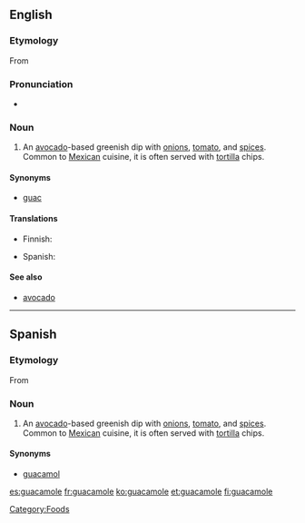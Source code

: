 ==English==
{{wikipedia}}

===Etymology===
From {{etyl|nah|en}} {{term|ahuacamolli|lang=nah}}

===Pronunciation===
* {{rhymes|əʊli}}

===Noun===
{{en-noun|-}}

# An [[avocado]]-based greenish dip with [[onion]]s, [[tomato]], and [[spice]]s. Common to [[Mexican]] cuisine, it is often served with [[tortilla]] chips.

====Synonyms====
* {{sense|avocado-based greenish dip}} {{qualifier|informal}} [[guac]]

====Translations====
{{trans-top|avocado-based greenish dip}}
* Finnish: {{t+|fi|guacamole}}
{{trans-mid}}
* Spanish: {{t-|es|guacamole}}
{{trans-bottom}}

====See also====
* [[avocado]]

----

==Spanish==

===Etymology===
From {{etyl|nah|es}} {{term|ahuacamolli|lang=nah}}

===Noun===
{{es-noun-m}}

# An [[avocado]]-based greenish dip with [[onion]]s, [[tomato]], and [[spice]]s. Common to [[Mexican]] cuisine, it is often served with [[tortilla]] chips.

====Synonyms====
* [[guacamol]]

[[Category:Foods]]

[[es:guacamole]]
[[fr:guacamole]]
[[ko:guacamole]]
[[et:guacamole]]
[[fi:guacamole]]